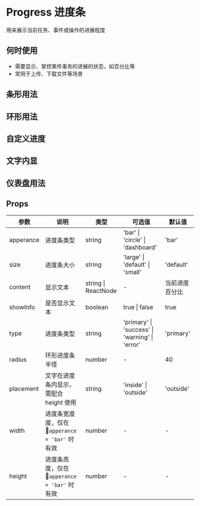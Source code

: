 # Progress 进度条

用来展示当前任务、事件或操作的进展程度

## 何时使用

- 需要显示、掌控某件事务的进展的状态，如百分比等
- 常用于上传、下载文件等场景

## 条形用法


<DemoType />

## 环形用法


<DemoCircle />

## 自定义进度


<DemoActive />

## 文字内显


<DemoWord />

## 仪表盘用法


<DemoDash />

## Props

| 参数      | 说明                                          | 类型                | 可选值                                         | 默认值         |
| --------- | --------------------------------------------- | ------------------- | ---------------------------------------------- | -------------- |
| apperance | 进度条类型                                    | string              | 'bar' \| 'circle' \| 'dashboard'               | 'bar'          |
| size      | 进度条大小                                    | string              | 'large' \| 'default' \| 'small'                | 'default'      |
| content   | 显示文本                                      | string \| ReactNode | -                                              | 当前进度百分比 |
| showInfo  | 是否显示文本                                  | boolean             | true \| false                                  | true           |
| type      | 进度条类型                                    | string              | 'primary' \| 'success' \| 'warning' \| 'error' | 'primary'      |
| radius    | 环形进度条半径                                | number              | -                                              | 40             |
| placement | 文字在进度条内显示，需配合 height 使用        | string              | 'inside' \| 'outside'                          | 'outside'      |
| width     | 进度条宽度度，仅在 `apperance = 'bar'` 时有效 | number              | -                                              | -              |
| height    | 进度条高度，仅在 `apperance = 'bar'` 时有效   | number              | -                                              | -              |
